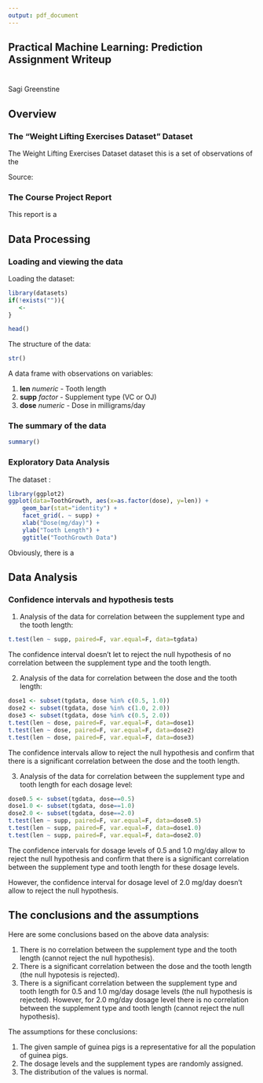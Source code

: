 ```yaml
---
output: pdf_document
---
```


## Practical Machine Learning: Prediction Assignment Writeup

# 

Sagi Greenstine

## Overview

### The "Weight Lifting Exercises Dataset" Dataset

The Weight Lifting Exercises Dataset dataset this is a set of observations of the 



Source: 

### The Course Project Report

This report is a  

## Data Processing

### Loading and viewing the data

Loading the dataset:

```r
library(datasets)
if(!exists("")){
   <- 
}
```

```r
head()
```

The structure of the data:

```r
str()
```

A data frame with  observations on  variables:

1. **len**      *numeric*       - Tooth length  
2. **supp**     *factor*        - Supplement type (VC or OJ)  
3. **dose**	    *numeric*       - Dose in milligrams/day  

### The summary of the data

```r
summary()
```

### Exploratory Data Analysis 

The  dataset :

```r
library(ggplot2)
ggplot(data=ToothGrowth, aes(x=as.factor(dose), y=len)) +
    geom_bar(stat="identity") +
    facet_grid(. ~ supp) +
    xlab("Dose(mg/day)") +
    ylab("Tooth Length") +
    ggtitle("ToothGrowth Data")        
```

Obviously, there is a 

## Data Analysis

### Confidence intervals and hypothesis tests

1. Analysis of the data for correlation between the supplement type and the tooth length:

```r
t.test(len ~ supp, paired=F, var.equal=F, data=tgdata)
```

The confidence interval doesn't let to reject the null hypothesis of no correlation between the supplement type and the tooth length.

2. Analysis of the data for correlation between the dose and the tooth length:

```r
dose1 <- subset(tgdata, dose %in% c(0.5, 1.0))
dose2 <- subset(tgdata, dose %in% c(1.0, 2.0))
dose3 <- subset(tgdata, dose %in% c(0.5, 2.0))
t.test(len ~ dose, paired=F, var.equal=F, data=dose1)
t.test(len ~ dose, paired=F, var.equal=F, data=dose2)
t.test(len ~ dose, paired=F, var.equal=F, data=dose3)
```

The confidence intervals allow to reject the null hypothesis and confirm that there is a significant correlation between the dose and the tooth length.

3. Analysis of the data for correlation between the supplement type and tooth length for each dosage level:

```r
dose0.5 <- subset(tgdata, dose==0.5)
dose1.0 <- subset(tgdata, dose==1.0)
dose2.0 <- subset(tgdata, dose==2.0)
t.test(len ~ supp, paired=F, var.equal=F, data=dose0.5)
t.test(len ~ supp, paired=F, var.equal=F, data=dose1.0)
t.test(len ~ supp, paired=F, var.equal=F, data=dose2.0)
```

The confidence intervals for dosage levels of 0.5 and 1.0 mg/day allow to reject the null hypothesis and confirm that there is a significant correlation between the supplement type and tooth length for these dosage levels.

However, the confidence interval for dosage level of 2.0 mg/day doesn't allow to reject the null hypothesis.

## The conclusions and the assumptions

Here are some conclusions based on the above data analysis:

1. There is no correlation between the supplement type and the tooth length (cannot reject the null hypothesis).
2. There is a significant correlation between the dose and the tooth length (the null hypotesis is rejected).
3. There is a significant correlation between the supplement type and tooth length for 0.5 and 1.0 mg/day dosage levels (the null hypothesis is rejected).    However, for 2.0 mg/day dosage level there is no correlation between the supplement type and tooth length (cannot reject the null hypothesis).

The assumptions for these conclusions:

1. The given sample of guinea pigs is a representative for all the population of guinea pigs.
2. The dosage levels and the supplement types are randomly assigned.
3. The distribution of the values is normal.
